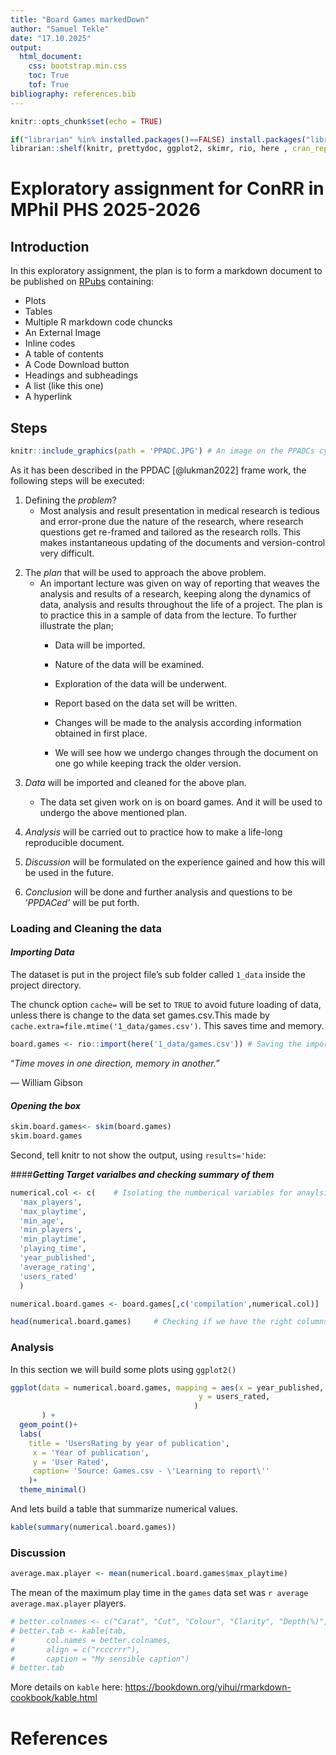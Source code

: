 ```yaml
---
title: "Board Games markedDown"
author: "Samuel Tekle"
date: "17.10.2025"
output: 
  html_document:
    css: bootstrap.min.css
    toc: True
    tof: True
bibliography: references.bib
---
```


```r
knitr::opts_chunk$set(echo = TRUE)

if("librarian" %in% installed.packages()==FALSE) install.packages("librarian")
librarian::shelf(knitr, prettydoc, ggplot2, skimr, rio, here , cran_repo = 'https://cran.r-project.org')
```

# **Exploratory assignment for ConRR in MPhil PHS 2025-2026**

## **Introduction**

In this exploratory assignment, the plan is to form a markdown document to be published on [RPubs](https://rpubs.com/) containing:

-   Plots
-   Tables
-   Multiple R markdown code chuncks
-   An External Image
-   Inline codes
-   A table of contents
-   A Code Download button
-   Headings and subheadings
-   A list (like this one)
-   A hyperlink

## **Steps**

```r
knitr::include_graphics(path = 'PPADC.JPG') # An image on the PPADCs cycle 
```

As it has been described in the PPDAC [@lukman2022] frame work, the following steps will be executed:

1.  Defining the *problem*?
    -   Most analysis and result presentation in medical research is tedious and error-prone due the nature of the research, where research questions get re-framed and tailored as the research rolls. This makes instantaneous updating of the documents and version-control very difficult.

<!-- -->

2.  The *plan* that will be used to approach the above problem.
    -   An important lecture was given on way of reporting that weaves the analysis and results of a research, keeping along the dynamics of data, analysis and results throughout the life of a project. The plan is to practice this in a sample of data from the lecture. To further illustrate the plan;
        -   Data will be imported.

        -   Nature of the data will be examined.

        -   Exploration of the data will be underwent.

        -   Report based on the data set will be written.

        -   Changes will be made to the analysis according information obtained in first place.

        -   We will see how we undergo changes through the document on one go while keeping track the older version.

<!-- -->

3.  *Data* will be imported and cleaned for the above plan.

    -   The data set given work on is on board games. And it will be used to undergo the above mentioned plan.

4.  *Analysis* will be carried out to practice how to make a life-long reproducible document.

5.  *Discussion* will be formulated on the experience gained and how this will be used in the future.

6.  *Conclusion* will be done and further analysis and questions to be '*PPDACed'* will be put forth.


### **Loading and Cleaning the data**

#### ***Importing Data***

The dataset is put in the project file's sub folder called `1_data` inside the project directory.

The chunck option `cache=` will be set to `TRUE` to avoid future loading of data, unless there is change to the data set games.csv.This made by `cache.extra=file.mtime('1_data/games.csv')`. This saves time and memory.



```r

board.games <- rio::import(here('1_data/games.csv')) # Saving the imported data on the object refereed by board.games


```

“*Time moves in one direction, memory in another.*”

— William Gibson


#### ***Opening the box***

```r
skim.board.games<- skim(board.games) 
skim.board.games

```

Second, tell knitr to not show the output, using `results='hide`:

####***Getting Target varialbes and checking summary of them***


```r

numerical.col <- c(    # Isolating the numberical variables for anaylsis
  'max_players',	
  'max_playtime',	
  'min_age',
  'min_players',
  'min_playtime',
  'playing_time',	
  'year_published',	
  'average_rating',
  'users_rated'
  )                   

numerical.board.games <- board.games[,c('compilation',numerical.col)]

head(numerical.board.games)     # Checking if we have the right columns with right setup
```



### **Analysis**

In this section we will build some plots using `ggplot2()`

```r



ggplot(data = numerical.board.games, mapping = aes(x = year_published, 
                                          y = users_rated,
                                         )
       ) + 
  geom_point()+
  labs(
    title = 'UsersRating by year of publication',
     x = 'Year of publication',
     y = 'User Rated',
     caption= 'Source: Games.csv - \'Learning to report\''
    )+
  theme_minimal()

```
And lets build a table that summarize numerical values.

```r

kable(summary(numerical.board.games))

```


### **Discussion**

```r

average.max.player <- mean(numerical.board.games$max_playtime)
```

The mean of the maximum play time in the `games` data set was `r average average.max.player` players.


```r
# better.colnames <- c("Carat", "Cut", "Colour", "Clarity", "Depth(%)", "Relative width", "Price($)")
# better.tab <- kable(tab,
#       col.names = better.colnames,
#       align = c("rcccrrr"),
#       caption = "My sensible caption")
# better.tab
```

More details on `kable` here: <https://bookdown.org/yihui/rmarkdown-cookbook/kable.html>

# **References**
